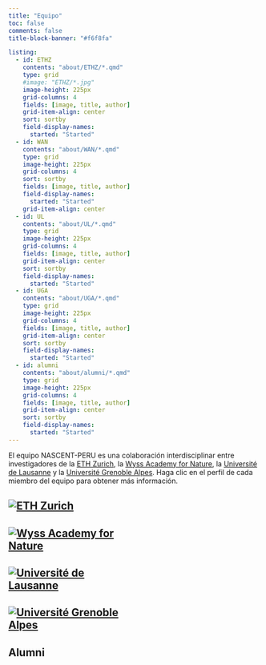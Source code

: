 ```yaml
---
title: "Equipo"
toc: false
comments: false
title-block-banner: "#f6f8fa"

listing:
  - id: ETHZ
    contents: "about/ETHZ/*.qmd"
    type: grid
    #image: "ETHZ/*.jpg"
    image-height: 225px
    grid-columns: 4
    fields: [image, title, author]
    grid-item-align: center
    sort: sortby
    field-display-names: 
      started: "Started"
  - id: WAN
    contents: "about/WAN/*.qmd"
    type: grid
    image-height: 225px
    grid-columns: 4
    sort: sortby
    fields: [image, title, author]
    field-display-names: 
      started: "Started"
    grid-item-align: center
  - id: UL
    contents: "about/UL/*.qmd"
    type: grid
    image-height: 225px
    grid-columns: 4
    fields: [image, title, author]
    grid-item-align: center
    sort: sortby
    field-display-names: 
      started: "Started"
  - id: UGA
    contents: "about/UGA/*.qmd"
    type: grid
    image-height: 225px
    grid-columns: 4
    fields: [image, title, author]
    grid-item-align: center
    sort: sortby
    field-display-names: 
      started: "Started"
  - id: alumni
    contents: "about/alumni/*.qmd"
    type: grid
    image-height: 225px
    grid-columns: 4
    fields: [image, title, author]
    grid-item-align: center
    sort: sortby
    field-display-names: 
      started: "Started"
---
```



El equipo NASCENT-PERU es una colaboración interdisciplinar entre investigadores de la [ETH Zurich](https://ethz.ch/de.html), la [Wyss Academy for Nature](https://www.wyssacademy.org/project-south-america), la [Université de Lausanne](https://www.unil.ch/ecospat/home.html) y la [Université Grenoble Alpes](https://www.univ-grenoble-alpes.fr/english/home-628540.kjsp). Haga clic en el perfil de cada miembro del equipo para obtener más información.


<h2><a href="https://ethz.ch/de.html"><img src="about/ETHZ.png" style="max-width: 50%; height: auto;" alt="ETH Zurich"></a></h2>

:::{#ETHZ}
:::


<h2><a href="https://www.wyssacademy.org/project-south-america"><img src="about/WAN.png" style="max-width: 50%; height: auto;" alt="Wyss Academy for Nature"></a></h2>

:::{#WAN}
:::




<h2><a href="https://www.unil.ch/ecospat/home.html"><img src="about/UNIL.png" style="max-width: 50%; height: auto;" alt="Université de Lausanne"></a></h2>

:::{#UL}
:::


<h2><a href="https://www.univ-grenoble-alpes.fr/english/home-628540.kjsp"><img src="about/UGA.jpg" style="max-width: 50%; height: auto;" alt="Université Grenoble Alpes"></a></h2>

:::{#UGA}
:::

## Alumni

:::{#alumni}
:::
